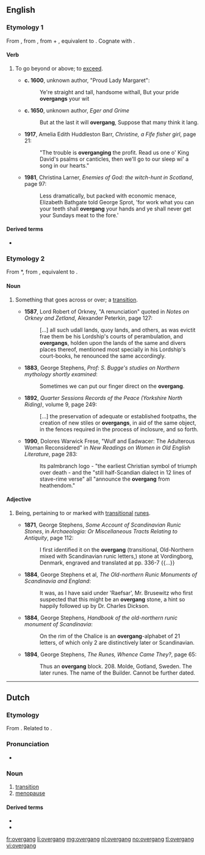 ==English==
===Etymology 1===
From {{etyl|enm|en}} {{term|overgangen|lang=enm}}, from {{etyl|ang|en}} {{term|ofergangan||to pass over, beyond, across, traverse, cross, transgress, overstep, overrun, overcome, overspread, conquer, come upon, overtake, seize, attack, pass off, pass away, end, overreach|lang=ang}}, from {{etyl|gem-pro|en}} {{term/t|gem-pro|*uber||over}} + {{term/t|gem-pro|*ganganą||to walk, step}}, equivalent to {{prefix|over|gang|t2=to walk, step}}. Cognate with {{etyl|sco|-}} {{term|owergang||to overwhelm, master, dominate|lang=sco}}.

====Verb====
{{en-verb}}

# {{context|transitive|dialectal|or|obsolete|lang=en}} To go beyond or above; to [[exceed]].
#* '''c. 1600''', unknown author, "Proud Lady Margaret":
#*: Ye're straight and tall, handsome withall, But your pride '''overgangs''' your wit
#* '''c. 1650''', unknown author, ''Eger and Grime''
#*:But at the last it will '''overgang''', Suppose that many think it lang.
#* '''1917''', Amelia Edith Huddleston Barr, ''Christine, a Fife fisher girl'', page 21:
#*: "The trouble is '''overganging''' the profit. Read us one o' King David's psalms or canticles, then we'll go to our sleep wi' a song in our hearts."
#* '''1981''', Christina Larner, ''Enemies of God: the witch-hunt in Scotland'', page 97:
#*: Less dramatically, but packed with economic menace, Elizabeth Bathgate told George Sprot, 'for work what you can your teeth shall '''overgang''' your hands and ye shall never get your Sundays meat to the fore.'

====Derived terms====
* {{l|en|overganger}}

===Etymology 2===
From {{etyl|enm|en}} *{{term||overgang|lang=enm}}, from {{etyl|ang|en}} {{term|ofergang||a going across|lang=ang}}, equivalent to {{prefix|over|gang}}.

====Noun====
{{en-noun}}
# {{context|transitive|dialectal|or|obsolete|lang=en}} Something that goes across or over; a [[transition]].
#* '''1587''', Lord Robert of Orkney, "A renunciation" quoted in ''Notes on Orkney and Zetland'', Alexander Peterkin, page 127:
#*: [...] all such udall lands, quoy lands, and others, as was evictit frae them be his Lordship's courts of perambulation, and '''overgangs''', holden upon the lands of the same and divers places thereof, mentioned most specially in his Lordship's court-books, he renounced the same accordingly.
#* '''1883''', George Stephens, ''Prof: S. Bugge's studies on Northern mythology shortly examined'':
#*: Sometimes we can put our finger direct on the '''overgang'''.
#* '''1892''', ''Quarter Sessions Records of the Peace (Yorkshire North Riding)'', volume 9, page 249:
#*: [...] the preservation of adequate or established footpaths, the creation of new stiles or '''overgangs''', in aid of the same object, in the fences required in the process of inclosure, and so forth.
#* '''1990''', Dolores Warwick Frese, "Wulf and Eadwacer: The Adulterous Woman Reconsidered" in ''New Readings on Women in Old English Literature'', page 283:
#*: Its palmbranch logo - "the earliest Christian symbol of triumph over death - and the "still half-Scandian dialect in 12 lines of stave-rime verse" all "announce the '''overgang''' from heathendom."

====Adjective====
{{en-adj|?}}

# {{rfv-sense}} Being, pertaining to or marked with [[transitional]] [[rune]]s.
#* '''1871''', George Stephens, ''Some Account of Scandinavian Runic Stones'', in ''Archaeologia: Or Miscellaneous Tracts Relating to Antiquity'', page 112:
#*: I first identified it on the '''overgang''' (transitional, Old-Northern mixed with Scandinavian runic letters,) stone at Vordingborg, Denmark, engraved and translated at pp. 336-7 {{...}}
#* '''1884''', George Stephens et al, ''The Old-northern Runic Monuments of Scandinavia and England'':
#*: It was, as I have said under 'Raefsar', Mr. Brusewitz who first suspected that this might be an '''overgang''' stone, a hint so happily followed up by Dr. Charles Dickson.
#* '''1884''', George Stephens, ''Handbook of the old-northern runic monument of Scandinavia'':
#*: On the rim of the Chalice is an '''overgang'''-alphabet of 21 letters, of which only 2 are distinctively later or Scandinavian.
#* '''1894''', George Stephens, ''The Runes, Whence Came They?'', page 65:
#*: Thus an '''overgang''' block. 208. Molde, Gotland, Sweden. The later runes. The name of the Builder. Cannot be further dated.

----

==Dutch==
===Etymology===
From {{compound|over|gang|lang=nl}}. Related to {{term|overgaan|lang=nl}}.

===Pronunciation===
* {{audio|Nl-overgang.ogg|Audio|lang=nl}}

===Noun===
{{nl-noun|m|-en|overgangetje}}

# [[transition]]
# [[menopause]]

====Derived terms====
* {{l|nl|overgankelijk}}
* {{l|nl|spoorwegovergang}}

[[fr:overgang]]
[[li:overgang]]
[[mg:overgang]]
[[nl:overgang]]
[[no:overgang]]
[[tl:overgang]]
[[vi:overgang]]